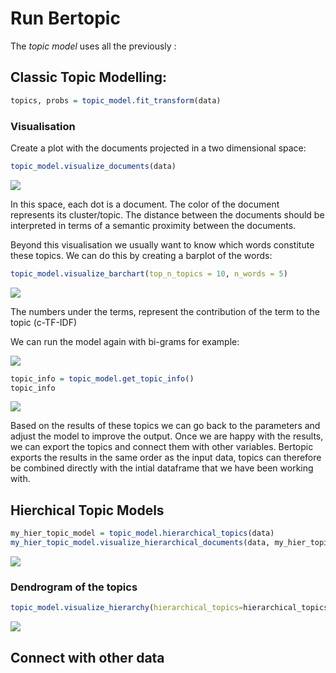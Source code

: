 # Run Bertopic

The *topic model* uses all the previously :

## Classic Topic Modelling:

```r
topics, probs = topic_model.fit_transform(data)
```


### Visualisation

Create a plot with the documents projected in a two dimensional space:

```r
topic_model.visualize_documents(data)
```

![](imgs/Topic_mod_workshop_images/visu_1_bert_no_hier.png)

In this space, each dot is a document. The color of the document represents its cluster/topic. The distance between the documents should be interpreted in terms of a semantic proximity between the documents. 


Beyond this visualisation we usually want to know which words constitute these topics. We can do this by creating a barplot of the words:

```r
topic_model.visualize_barchart(top_n_topics = 10, n_words = 5)
```
![](imgs/Topic_mod_workshop_images/Topics_monogram.png)

The numbers under the terms, represent the contribution of the term to the topic (c-TF-IDF)

We can run the model again with bi-grams for example:

![](imgs/Topic_mod_workshop_images/Topics_bigram.png)

```r
topic_info = topic_model.get_topic_info()
topic_info
```

![](imgs/Topic_mod_workshop_images/topic_info_output.png)







Based on the results of these topics we can go back to the parameters and adjust the model to improve the output. Once we are happy with the results, we can export the topics and connect them with other variables. Bertopic exports the results in the same order as the input data, topics can therefore be combined directly with the intial dataframe that we have been working with. 





## Hierchical Topic Models

```r
my_hier_topic_model = topic_model.hierarchical_topics(data)
my_hier_topic_model.visualize_hierarchical_documents(data, my_hier_topic_model)
```


![](imgs/Topic_mod_workshop_images/hier_topics.png)


### Dendrogram of the topics

```r
topic_model.visualize_hierarchy(hierarchical_topics=hierarchical_topics)
```

![](imgs/Topic_mod_workshop_images/hier_topics2.png)




## Connect with other data




